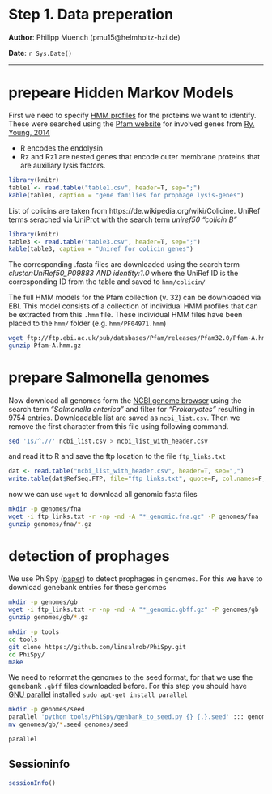 Step 1. Data preperation
==============================================

**Author**: Philipp Muench (pmu15@helmholtz-hzi.de)

**Date**: `r Sys.Date()`

----------------------------------------

<style type="text/css">
h1 {
	line-height: 120%;
}
</style>

# prepeare Hidden Markov Models

First we need to specify [HMM profiles](https://en.wikipedia.org/wiki/HMMER) for the proteins we want to identify. These were searched using the [Pfam website](https://pfam.xfam.org/search#tabview=tab2) for involved genes from [Ry. Young, 2014](https://www.ncbi.nlm.nih.gov/pmc/articles/pmid/24585055/)

- R encodes the endolysin
- Rz and Rz1 are nested genes that encode outer membrane proteins that
are auxiliary lysis factors.

```r
library(knitr)
table1 <- read.table("table1.csv", header=T, sep=";")
kable(table1, caption = "gene families for prophage lysis-genes")
```

List of colicins are taken from https://de.wikipedia.org/wiki/Colicine. UniRef terms serached via [UniProt](https://www.uniprot.org/uniref/) with the search term _uniref50 "colicin B"_


```r
library(knitr)
table3 <- read.table("table3.csv", header=T, sep=";")
kable(table3, caption = "Uniref for colicin genes")
```

The corresponding .fasta files are downloaded using the search term _cluster:UniRef50_P09883 AND identity:1.0_ where the UniRef ID is the corresponding ID from the table and saved to `hmm/colicin/`

The full HMM models for the Pfam collection (v. 32) can be downloaded via EBI. This model consists of a collection of individual HMM profiles that can be extracted from this `.hmm` file. These individual HMM files have been placed to the `hmm/` folder (e.g. `hmm/PF04971.hmm`)

```bash
wget ftp://ftp.ebi.ac.uk/pub/databases/Pfam/releases/Pfam32.0/Pfam-A.hmm.gz
gunzip Pfam-A.hmm.gz
```

# prepare Salmonella genomes

Now download all genomes form the [NCBI genome browser](https://www.ncbi.nlm.nih.gov/genome/browse/) using the search term _"Salmonella enterica"_ and filter for _"Prokaryotes"_ resulting in 9754 entries. Downloadable list are saved as `ncbi_list.csv`. Then we remove the first character from this file using following command.

```bash
sed '1s/^.//' ncbi_list.csv > ncbi_list_with_header.csv
```

and read it to R and save the ftp location to the file `ftp_links.txt`

```r
dat <- read.table("ncbi_list_with_header.csv", header=T, sep=",")
write.table(dat$RefSeq.FTP, file="ftp_links.txt", quote=F, col.names=F, row.names=F)
```

now we can use `wget` to download all genomic fasta files

```bash
mkdir -p genomes/fna
wget -i ftp_links.txt -r -np -nd -A "*_genomic.fna.gz" -P genomes/fna
gunzip genomes/fna/*.gz
```

# detection of prophages 

We use PhiSpy ([paper](https://www.ncbi.nlm.nih.gov/pmc/articles/PMC3439882/)) to detect prophages in genomes. For this we have to download genebank entries for these genomes

```bash
mkdir -p genomes/gb
wget -i ftp_links.txt -r -np -nd -A "*_genomic.gbff.gz" -P genomes/gb
gunzip genomes/gb/*.gz
```

```bash
mkdir -p tools
cd tools
git clone https://github.com/linsalrob/PhiSpy.git
cd PhiSpy/ 
make
```

We need to reformat the genomes to the seed format, for that we use the genebank `.gbff` files downloaded before. For this step you should have [GNU parallel](https://www.gnu.org/software/parallel/) installed `sudo apt-get install parallel`

```bash
mkdir -p genomes/seed
parallel 'python tools/PhiSpy/genbank_to_seed.py {} {.}.seed' ::: genomes/gb/*.gbff
mv genomes/gb/*.seed genomes/seed
```

```bash
parallel 
```

## Sessioninfo

```r
sessionInfo()
```

